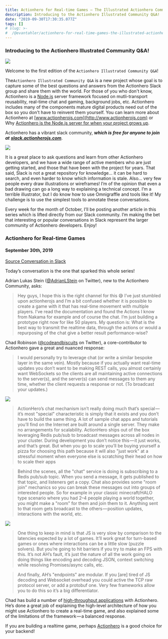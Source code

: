 ```yaml
---
title: Actionhero for Real-time Games — The Illustrated Actionhero Community Q&A
description: Introducing to the Actionhero Illustrated Community Q&A!
date: "2019-09-30T17:30:35.077Z"
tags: []
# slug: >-
#  /@evantahler/actionhero-for-real-time-games-the-illustrated-actionhero-community-q-a-44c138e840e
---
```


### Introducing to the Actionhero Illustrated Community Q&A!

![](/images/medium-export/1__fpDBDrYAMXpsSd7Ooykw6A.png)

Welcome to the first edition of the `Actionhero Illustrated Community Q&A`!

The`Actionhero Illustrated Community Q&A` is a new project whose goal is to capture some of the best questions and answers from the Actionhero Slack group and share them with the world. For those of you who don't know, Actionhero is a [Node.js](https://medium.com/u/96cd9a1fb56) server framework focused on mutli-transport reusability, real-time chat and gaming, background jobs, etc. Actionhero includes many of the components mature digital products need out of the box so you don't have to reinvent them yourself. You can learn more about Actionhero at [www.actionherojs.com](http://www.actionherojs.com) or Why [Actionhero is the Node.js server for when your project grows up](https://blog.evantahler.com/why-choose-actionhero-9a4b5caf4e62).

Actionhero has a vibrant slack community, **_which is free for anyone to join at_** [**_slack.actionherojs.com_**](https://slack.actionherojs.com/).

![](/images/medium-export/1__HHq4A__bmqHmIcdK4zWkBgA.png)

It is a great place to ask questions and learn from other Actionhero developers, and we have a wide range of active members who are just getting started, and those that have been with the project for years. That said, Slack is not a great repository for knowledge… it can be hard to search, and even harder to know which information is stale. Also… very few people every draw illustrations or wireframes! I’m of the opinion that even a bad drawing can go a long way to explaining a technical concept. I’m a terrible illustrator, but I do know how to use Omnigraffle and tools like it! My challenge is to use the simplest tools to annotate these conversations.

Every week for the month of October, I’ll be posting another article in this series which is lifted directly from our Slack community. I’m making the bet that interesting or popular conversations in Slack represent the larger community of Actionhero developers. Enjoy!

### Actionhero for Real-time Games

#### September 30th, 2019

[Source Conversation in Slack](https://actionherojs.slack.com/archives/C04EVSUSD/p1569850773078800)

Today’s conversation is the one that sparked this whole series!

Adrian Lukas Stein ([@AdrianLStein](https://twitter.com/AdrianLStein) on Twitter), new to the Actionhero Community, asks:

> Hey guys, I hope this is the right channel for this :sweat_smile: I’ve just stumbled upon actionherojs and I’m a bit confused whether it is possible to create a game with it that has real-time movement with multiple players. I’ve read the documentation and found the Actions I know from Nakama for example and of course the chat. I’m just building a prototype right now for like 50 players. My question is: What is the best way to transmit the realtime data, through the actions or would a repurposing of the chat give a better result performance-wise?

Chad Robinson ([@codeandbiscuits](https://twitter.com/codeandbiscuits) on Twitter), a core-contributor to Actionhero gave a great and nuanced response:

> I would personally try to leverage chat (or write a similar bespoke layer in the same vein). Mostly because if you actually want real-time updates you don’t want to be making REST calls, you almost certainly want WebSockets so the clients are all maintaining active connections to the server(s), and the server(s) can send messages to them any time, whether the client requests a response or not. (To broadcast your updates.)

![](/images/medium-export/1__6t6nYRSZIwZ__EjbUDLp7zw.png)

> ActionHero’s chat mechanism isn’t really doing much that’s special — it’s most "special" characteristic is simply that it exists and you don’t have to build the same thing. A lot of sample chat apps and tutorials you’ll find on the Internet are built around a single server. They make no arrangements for scalability. ActionHero ships out of the box leveraging Redis pub/sub to broadcast messages across all nodes in your cluster. During development you don’t notice this — it just works, and that’s great. But when you go to scale you’ll be buying yourself a pizza for choosing this path because it will also "just work" at a stressful moment when everyone else is scratching their head on how to scale their apps

> Behind the scenes, all the "chat" service is doing is subscribing to a Redis pub/sub topic. When you send a message, it gets published to that topic, and listeners get a copy. Chat also provides some "room join" mechanics so you can break these messages out into groups of interested people. So for example in your classic minecraft/HALO type scenario where you had 2–4 people playing a world together, you might make a "room" for them and join them to it. Anything sent to that room gets broadcast to the others — position updates, interactions with the world, etc.

![](/images/medium-export/1__i8s__PNZA81__ELzISwEoCJQ.png)

> One thing to keep in mind is that JS is very slow by comparison to the latencies expected by a lot of games. It’ll work great for turn-based games or ones where interactions can be a little slow (puzzle solvers). But you’re going to hit barriers if you try to make an FPS with this. It’s not AH’s fault, it’s just the nature of all the work going on doing things like encoding and decoding JSON, context switching while resolving Promises/async calls, etc.

> And finally, AH’s "endpoints" are modular. If you \[are\] tired of JS decoding and Websocket overhead you could active the TCP raw protocol server, or add a protobuf one. Very few frameworks allow you to do this so it’s a big differentiator.

Chad has build a number of [high-throughput applications](https://www.medialantern.com/) with Actionhero. He’s done a great job of explaining the high-level architecture of how you might use Actionhero to create a real-time game, and also explained some of the limitations of the framework — a balanced response.

If you are building a realtime game, perhaps [Actionhero](http://www.actionherojs.com) is a good choice for your backend!
